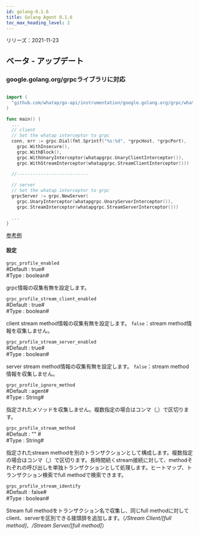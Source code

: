 ```yaml
---
id: golang-0.1.6
title: Golang Agent 0.1.6
toc_max_heading_level: 2
---
```



リリーズ：2021-11-23

## ベータ - アップデート

### google.golang.org/grpcライブラリに対応

```go title='설치 안내'

import (
  "github.com/whatap/go-api/instrumentation/google.golang.org/grpc/whatapgrpc"
)

func main() {
  ...
  // client
  // Set the whatap interceptor to grpc
  conn, err := grpc.Dial(fmt.Sprintf("%s:%d", *grpcHost, *grpcPort),
    grpc.WithInsecure(),
    grpc.WithBlock(),
    grpc.WithUnaryInterceptor(whatapgrpc.UnaryClientInterceptor()),
    grpc.WithStreamInterceptor(whatapgrpc.StreamClientInterceptor()))
      
  //---------------------------

  // server
  // Set the whatap interceptor to grpc
  grpcServer := grpc.NewServer(
    grpc.UnaryInterceptor(whatapgrpc.UnaryServerInterceptor()),
    grpc.StreamInterceptor(whatapgrpc.StreamServerInterceptor()))

  ...
}
```

[参考例](https://github.com/whatap/go-api-example/tree/main/google.golang.org/grpc)

#### 設定

`grpc_profile_enabled`\
#Default : true#\
#Type : boolean# 

grpc情報の収集有無を設定します。 

`grpc_profile_stream_client_enabled`\
#Default : true#\
#Type : boolean#  

client stream method情報の収集有無を設定します。
`false`：stream method情報を収集しません。 

`grpc_profile_stream_server_enabled`\
#Default : true#\
#Type : boolean#  

server stream method情報の収集有無を設定します。
`false`：stream method情報を収集しません。 

`grpc_profile_ignore_method`\
#Default : agent#\
#Type : String# 

指定されたメソッドを収集しません。複数指定の場合はコンマ（,）で区切ります。

`grpc_profile_stream_method`\
#Default : "" #\
#Type : String# 

指定されたstream methodを別のトランザクションとして構成します。複数指定の場合はコンマ（,）で区切ります。長時間続くstream接続に対して、methodそれぞれの呼び出しを単独トランザクションとして処理します。ヒートマップ、トランザクション検索でfull methodで検索できます。 

`grpc_profile_stream_identify`\
#Default : false#\
#Type : boolean#  

Stream full methodをトランザクション名で収集し、同じfull methodに対してclient、serverを区別できる接頭辞を追加します。（_/Stream Client/[full method]_、_/Stream Server/[full method]_）
